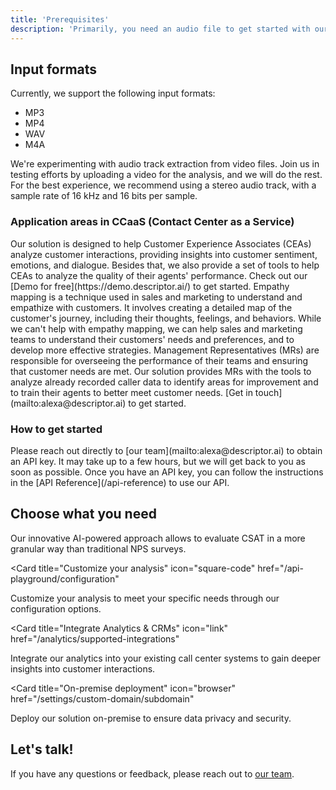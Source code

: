 ```yaml
---
title: 'Prerequisites'
description: 'Primarily, you need an audio file to get started with our solution'
---
```


## Input formats

Currently, we support the following input formats:

- MP3
- MP4
- WAV
- M4A

<Note>
  We're experimenting with audio track extraction from video files. 
  Join us in testing efforts by uploading a video for the analysis, and we will do the rest.
</Note>

<Note>
  For the best experience, we recommend using a stereo audio track, with a sample rate of 16 kHz and 16 bits per sample.
</Note>


### Application areas in CCaaS (Contact Center as a Service)

<AccordionGroup>
  <Accordion icon="message-bot" title="Customer Experience Associates">
    Our solution is designed to help Customer Experience Associates (CEAs) analyze customer interactions, providing insights into customer sentiment, emotions, and dialogue.
    Besides that, we also provide a set of tools to help CEAs to analyze the quality of their agents' performance. 
    Check out our [Demo for free](https://demo.descriptor.ai/) to get started.
  </Accordion>
  <Accordion icon="rocket" title="Sales and Marketing Teams">
   Empathy mapping is a technique used in sales and marketing to understand and empathize with customers. 
   It involves creating a detailed map of the customer's journey, including their thoughts, feelings, and behaviors.
   While we can't help with empathy mapping, we can help sales and marketing teams to understand their customers' needs and preferences, and to develop more effective strategies.
  </Accordion>
  <Accordion icon="user-tie" title="Management Representatives">
    Management Representatives (MRs) are responsible for overseeing the performance of their teams and ensuring that customer needs are met.
    Our solution provides MRs with the tools to analyze already recorded caller data to identify areas for improvement and to train their agents to better meet customer needs.
    [Get in touch](mailto:alexa@descriptor.ai) to get started.
  </Accordion>
</AccordionGroup>

### How to get started

<AccordionGroup>

<Accordion icon="message-bot" title="Obtain an API key">
  Please reach out directly to [our team](mailto:alexa@descriptor.ai) to obtain an API key. It may take up to a few hours, but we will get back to you as soon as possible.
</Accordion>
<Accordion icon="book" title="Follow the instructions">
  Once you have an API key, you can follow the instructions in the [API Reference](/api-reference) to use our API.
</Accordion>

</AccordionGroup>

## Choose what you need

<CardGroup>

<Card title="Analyze Customer Interactions" icon="chart-mixed" href="/settings/global">
  Our innovative AI-powered approach allows to evaluate CSAT in a more granular way than traditional NPS surveys.
</Card>

<Card
  title="Customize your analysis"
  icon="square-code"
  href="/api-playground/configuration"
>
  Customize your analysis to meet your specific needs through our configuration options.
</Card>

<Card
  title="Integrate Analytics & CRMs"
  icon="link"
  href="/analytics/supported-integrations"
>
  Integrate our analytics into your existing call center systems to gain deeper insights into customer interactions.
</Card>

<Card
  title="On-premise deployment"
  icon="browser"
  href="/settings/custom-domain/subdomain"
>
  Deploy our solution on-premise to ensure data privacy and security.
</Card>

</CardGroup>

## Let's talk!

If you have any questions or feedback, please reach out to [our team](mailto:alexa@descriptor.ai).